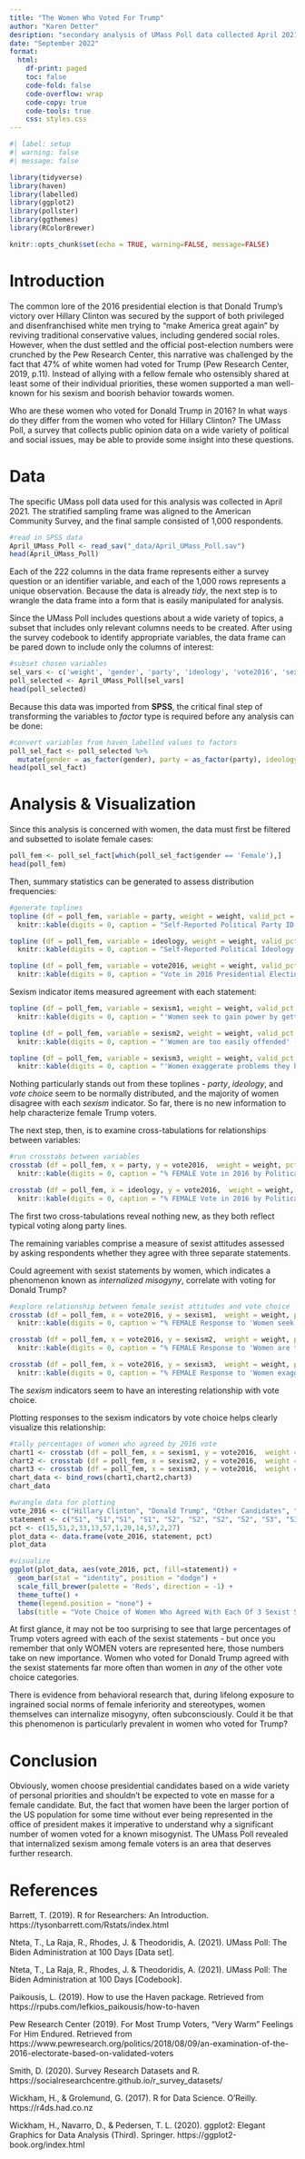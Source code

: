 ---
title: "The Women Who Voted For Trump"
author: "Karen Detter"
desription: "secondary analysis of UMass Poll data collected April 2021"
date: "September 2022"
format:
  html:
    df-print: paged
    toc: false
    code-fold: false
    code-overflow: wrap
    code-copy: true
    code-tools: true
    css: styles.css
---

```{r}
#| label: setup
#| warning: false
#| message: false

library(tidyverse)
library(haven)
library(labelled)
library(ggplot2)
library(pollster)
library(ggthemes)
library(RColorBrewer)

knitr::opts_chunk$set(echo = TRUE, warning=FALSE, message=FALSE)
```

# Introduction

The common lore of the 2016 presidential election is that Donald Trump's victory over Hillary Clinton was secured by the support of both privileged and disenfranchised white men trying to "make America great again" by reviving traditional conservative values, including gendered social roles. However, when the dust settled and the official post-election numbers were crunched by the Pew Research Center, this narrative was challenged by the fact that 47% of white women had voted for Trump (Pew Research Center, 2019, p.11). Instead of allying with a fellow female who ostensibly shared at least some of their individual priorities, these women supported a man well-known for his sexism and boorish behavior towards women.

Who are these women who voted for Donald Trump in 2016? In what ways do they differ from the women who voted for Hillary Clinton? The UMass Poll, a survey that collects public opinion data on a wide variety of political and social issues, may be able to provide some insight into these questions.

# Data

The specific UMass poll data used for this analysis was collected in April 2021. The stratified sampling frame was aligned to the American Community Survey, and the final sample consisted of 1,000 respondents.

```{r}
#read in SPSS data
April_UMass_Poll <- read_sav("_data/April_UMass_Poll.sav")
head(April_UMass_Poll)
```

Each of the 222 columns in the data frame represents either a survey question or an identifier variable, and each of the 1,000 rows represents a unique observation. Because the data is already *tidy*, the next step is to wrangle the data frame into a form that is easily manipulated for analysis.

Since the UMass Poll includes questions about a wide variety of topics, a subset that includes only relevant columns needs to be created. After using the survey codebook to identify appropriate variables, the data frame can be pared down to include only the columns of interest:

```{r}
#subset chosen variables
sel_vars <- c('weight', 'gender', 'party', 'ideology', 'vote2016', 'sexism1', 'sexism2', 'sexism3')
poll_selected <- April_UMass_Poll[sel_vars]
head(poll_selected)
```

Because this data was imported from **SPSS**, the critical final step of transforming the variables to *factor* type is required before any analysis can be done:

```{r}
#convert variables from haven_labelled values to factors 
poll_sel_fact <- poll_selected %>%
  mutate(gender = as_factor(gender), party = as_factor(party), ideology = as_factor(ideology), vote2016 = as_factor(vote2016), sexism1 = as_factor(sexism1), sexism2 = as_factor(sexism2), sexism3 = as_factor(sexism3))
head(poll_sel_fact)
```

# Analysis & Visualization

Since this analysis is concerned with women, the data must first be filtered and subsetted to isolate female cases:

```{r}
poll_fem <- poll_sel_fact[which(poll_sel_fact$gender == 'Female'),]
head(poll_fem)
```

Then, summary statistics can be generated to assess distribution frequencies:

```{r}
#generate toplines
topline (df = poll_fem, variable = party, weight = weight, valid_pct = FALSE, cum_pct = FALSE) %>%
  knitr::kable(digits = 0, caption = "Self-Reported Political Party ID WOMEN")
```

```{r}
topline (df = poll_fem, variable = ideology, weight = weight, valid_pct = FALSE, cum_pct = FALSE) %>%
  knitr::kable(digits = 0, caption = "Self-Reported Political Ideology WOMEN")
```

```{r}
topline (df = poll_fem, variable = vote2016, weight = weight, valid_pct = FALSE, cum_pct = FALSE) %>%
  knitr::kable(digits = 0, caption = "Vote in 2016 Presidential Election WOMEN")
```

Sexism indicator items measured agreement with each statement:

```{r}
topline (df = poll_fem, variable = sexism1, weight = weight, valid_pct = FALSE, cum_pct = FALSE) %>%
  knitr::kable(digits = 0, caption = "'Women seek to gain power by getting control over men' - WOMEN")
```

```{r}
topline (df = poll_fem, variable = sexism2, weight = weight, valid_pct = FALSE, cum_pct = FALSE) %>%
  knitr::kable(digits = 0, caption = "'Women are too easily offended' - WOMEN")
```

```{r}
topline (df = poll_fem, variable = sexism3, weight = weight, valid_pct = FALSE, cum_pct = FALSE) %>%
  knitr::kable(digits = 0, caption = "'Women exaggerate problems they have at work' - WOMEN")
```

Nothing particularly stands out from these toplines - *party*, *ideology*, and *vote choice* seem to be normally distributed, and the majority of women disagree with each *sexism* indicator. So far, there is no new information to help characterize female Trump voters.

The next step, then, is to examine cross-tabulations for relationships between variables:

```{r}
#run crosstabs between variables
crosstab (df = poll_fem, x = party, y = vote2016,  weight = weight, pct_type = "column", n = FALSE) %>%
  knitr::kable(digits = 0, caption = "% FEMALE Vote in 2016 by Political Party")
```

```{r}
crosstab (df = poll_fem, x = ideology, y = vote2016,  weight = weight, pct_type = "column", n = FALSE) %>%
  knitr::kable(digits = 0, caption = "% FEMALE Vote in 2016 by Political Ideology")
```

The first two cross-tabulations reveal nothing new, as they both reflect typical voting along party lines.

The remaining variables comprise a measure of sexist attitudes assessed by asking respondents whether they agree with three separate statements.

Could agreement with sexist statements by women, which indicates a phenomenon known as *internalized misogyny*, correlate with voting for Donald Trump?

```{r}
#explore relationship between female sexist attitudes and vote choice
crosstab (df = poll_fem, x = vote2016, y = sexism1,  weight = weight, pct_type = "column", n = FALSE) %>%
  knitr::kable(digits = 0, caption = "% FEMALE Response to 'Women seek to gain power by getting control over men' (By Vote Choice)")
```

```{r}
crosstab (df = poll_fem, x = vote2016, y = sexism2,  weight = weight, pct_type = "column", n = FALSE) %>%
  knitr::kable(digits = 0, caption = "% FEMALE Response to 'Women are too easily offended' (By Vote Choice)")
```

```{r}
crosstab (df = poll_fem, x = vote2016, y = sexism3,  weight = weight, pct_type = "column", n = FALSE) %>%
  knitr::kable(digits = 0, caption = "% FEMALE Response to 'Women exaggerate problems they have at work' (By Vote Choice)")
```

The *sexism* indicators seem to have an interesting relationship with vote choice.

Plotting responses to the sexism indicators by vote choice helps clearly visualize this relationship:

```{r}
#tally percentages of women who agreed by 2016 vote
chart1 <- crosstab (df = poll_fem, x = sexism1, y = vote2016,  weight = weight, n = FALSE, remove = c("Disagree"), format = "long")
chart2 <- crosstab (df = poll_fem, x = sexism2, y = vote2016,  weight = weight, n = FALSE, remove = c("Disagree"), format = "long")
chart3 <- crosstab (df = poll_fem, x = sexism3, y = vote2016,  weight = weight, n = FALSE, remove = c("Disagree"), format = "long")
chart_data <- bind_rows(chart1,chart2,chart3)
chart_data
```

```{r}
#wrangle data for plotting
vote_2016 <- c("Hillary Clinton", "Donald Trump", "Other Candidates", "Didn't Vote", "Hillary Clinton", "Donald Trump", "Other Candidates", "Didn't Vote", "Hillary Clinton", "Donald Trump", "Other Candidates", "Didn't Vote")
statement <- c("S1", "S1","S1", "S1", "S2", "S2", "S2", "S2", "S3", "S3", "S3", "S3")
pct <- c(15,51,2,33,13,57,1,29,14,57,2,27)
plot_data <- data.frame(vote_2016, statement, pct)
plot_data
```

```{r}
#visualize
ggplot(plot_data, aes(vote_2016, pct, fill=statement)) +
  geom_bar(stat = "identity", position = "dodge") +
  scale_fill_brewer(palette = 'Reds', direction = -1) +
  theme_tufte() +
  theme(legend.position = "none") + 
  labs(title = "Vote Choice of Women Who Agreed With Each Of 3 Sexist Statements", y = "% Agree", x="2016 Vote") 
```

At first glance, it may not be too surprising to see that large percentages of Trump voters agreed with each of the sexist statements - but once you remember that only WOMEN voters are represented here, those numbers take on new importance. Women who voted for Donald Trump agreed with the sexist statements far more often than women in *any* of the other vote choice categories.

There is evidence from behavioral research that, during lifelong exposure to ingrained social norms of female inferiority and stereotypes, women themselves can internalize misogyny, often subconsciously. Could it be that this phenomenon is particularly prevalent in women who voted for Trump?

# Conclusion

Obviously, women choose presidential candidates based on a wide variety of personal priorities and shouldn't be expected to vote en masse for a female candidate. But, the fact that women have been the larger portion of the US population for some time without ever being represented in the office of president makes it imperative to understand why a significant number of women voted for a known misogynist. The UMass Poll revealed that internalized sexism among female voters is an area that deserves further research.

# References

Barrett, T. (2019). R for Researchers: An Introduction. https://tysonbarrett.com/Rstats/index.html

Nteta, T., La Raja, R., Rhodes, J. & Theodoridis, A. (2021). UMass Poll: The Biden Administration at 100 Days \[Data set\].

Nteta, T., La Raja, R., Rhodes, J. & Theodoridis, A. (2021). UMass Poll: The Biden Administration at 100 Days \[Codebook\].

Paikousis, L. (2019). How to use the Haven package. Retrieved from https://rpubs.com/lefkios_paikousis/how-to-haven

Pew Research Center (2019). For Most Trump Voters, “Very Warm” Feelings For Him Endured. Retrieved from https://www.pewresearch.org/politics/2018/08/09/an-examination-of-the-2016-electorate-based-on-validated-voters

Smith, D. (2020). Survey Research Datasets and R. https://socialresearchcentre.github.io/r_survey_datasets/

Wickham, H., & Grolemund, G. (2017). R for Data Science. O’Reilly. https://r4ds.had.co.nz

Wickham, H., Navarro, D., & Pedersen, T. L. (2020). ggplot2: Elegant Graphics for Data Analysis (Third). Springer. https://ggplot2-book.org/index.html
